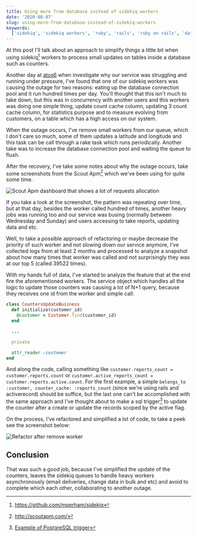 ```yaml
---
title: Using more from database instead of sidekiq workers
date: '2020-08-07'
slug: using-more-from-database-instead-of-sidekiq-workers
keywords:
  ['sidekiq', 'sidekiq workers', 'ruby', 'rails', 'ruby on rails', 'database', 'sql trigger']
---
```


At this post I'll talk about an approach to simplify things a little bit when using sidekiq[^1]
workers to process small updates on tables inside a database such as counters.

Another day at [atos6](https://atos6.com) when investigate why our service was struggling and
running under pressure, I've found that one of our sidekiq workers was causing the outage for two
reasons: eating up the database connection pool and it run hundred times per day. You'll thought
that this isn't much to take down, but this was in concurrency with another users and this workers
was doing one simple thing, update count cache column, updating 3 count cache column, for statistics
purpose and to measure evolving from customers, on a table which has a high access on our system.

When the outage occurs, I've remove small workers from our queue, which I don't care so much, some
of them updates a latitude and longitude and this task can be call through a rake task which runs
periodically. Another take was to increase the database connection pool and waiting the queue to
flush.

After the recovery, I've take some notes about why the outage occurs, take some screenshots from the
Scout Apm[^2] which we've been using for quite some time.

![Scout Apm dashboard that shows a lot of requests allocation](./scout-apm-dashboard-requests-allocation.png 'Scout Apm shows a lot of requests allocation')

If you take a look at the screenshot, the pattern was repeating over time, but at that day, besides
the worker called hundred of times, another heavy jobs was running too and our service was busing
(normally between Wednesday and Sunday) and users accessing to take reports, updating data and etc.

Well, to take a possible approach of refactoring or maybe decrease the priority of such worker and
not slowing down our service anymore, I've collected logs from at least 2 months and processed to
analyze a snapshot about how many times that worker was called and not surprisingly they was at our
top 5 (called 39522 times).

With my hands full of data, I've started to analyze the feature that at the end fire the
aforementioned workers. The service object which handles all the logic to update those counters was
causing a lot of N+1 query, because they receives one id from the worker and simple call:

```ruby
class CountersUpdateBusiness
  def initialize(customer_id)
    @customer = Customer.find(customer_id)
  end

  ...

  private

  attr_reader :customer
end
```

And along the code, calling something like `customer.reports_count = customer.reports.count` or
`customer.active_reports_count = customer.reports.active.count`. For the first example, a simple
`belongs_to :customer, counter_cache: :reports_count` (since we're using rails and activerecord)
should be suffice, but the last one can't be accomplished with the same approach and I've thought
about to make a sql trigger[^3] to update the counter after a create or update the records scoped by
the active flag.

On the process, I've refactored and simplified a lot of code, to take a peek see the screenshot
below:

![Refactor after remove worker](./refactor-after-remove-worker.png 'Refactor after remove worker')

## Conclusion

That was such a good job, because I've simplified the update of the counters, leaves the sidekiq
queues to handle heavy workers asynchronously (email deliveries, change data in bulk and etc) and
avoid to complete which each other, collaborating to another outage.

[^1]: https://github.com/mperham/sidekiq
[^2]: http://scoutapm.com/
[^3]: [Example of PostgreSQL trigger](https://www.postgresql.org/docs/11/plpgsql-trigger.html)
